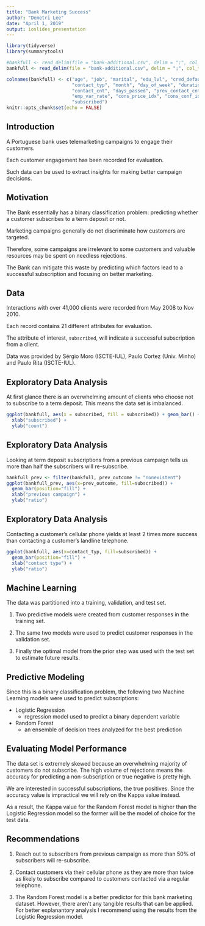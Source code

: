 ```yaml
---
title: "Bank Marketing Success"
author: "Demetri Lee"
date: "April 1, 2019"
output: ioslides_presentation
---
```


```r
library(tidyverse)
library(summarytools)

#bankfull <- read_delim(file = "bank-additional.csv", delim = ";", col_types = "iccccccccciiiicdddddc")
bankfull <- read_delim(file = "bank-additional.csv", delim = ";", col_types = "ifffffffffiiiifdddddf")

colnames(bankfull) <- c("age", "job", "marital", "edu_lvl", "cred_default", "mortgage", "loan",
                        "contact_typ", "month", "day_of_week", "duration_sec", 
                        "contact_cnt", "days_passed", "prev_contact_cnt", "prev_outcome",
                        "emp_var_rate", "cons_price_idx", "cons_conf_idx", "euribor3m", "num_employed",
                        "subscribed")
knitr::opts_chunk$set(echo = FALSE)
```

## Introduction

A Portuguese bank uses telemarketing campaigns to engage their customers. 

Each customer engagement has been recorded for evaluation. 

Such data can be used to extract insights for making better campaign decisions.


## Motivation

The Bank essentially has a binary classification problem: predicting whether a 
customer subscribes to a term deposit or not. 

Marketing campaigns generally do not discriminate how customers are targeted. 

Therefore, some campaigns are irrelevant to some customers and valuable 
resources may be spent on needless rejections. 

The Bank can mitigate this waste by predicting which factors lead to a 
successful subscription and focusing on better marketing. 

## Data

Interactions with over 41,000 clients were recorded from May 2008 to Nov 2010.

Each record contains 21 different attributes for evaluation.

The attribute of interest, `subscribed`, will indicate a successful 
subscription from a client.

Data was provided by Sérgio Moro (ISCTE-IUL), Paulo Cortez (Univ. Minho) and 
Paulo Rita (ISCTE-IUL).

## Exploratory Data Analysis

At first glance there is an overwhelming amount of clients who choose not to 
subscribe to a term deposit. This means the data set is imbalanced.

```r
ggplot(bankfull, aes(x = subscribed, fill = subscribed)) + geom_bar() + 
  xlab("subscribed") + 
  ylab("count")
```


## Exploratory Data Analysis

Looking at term deposit subscriptions from a previous campaign tells us more than half the 
subscribers will re-subscribe.

```r
bankfull_prev <- filter(bankfull, prev_outcome != "nonexistent")
ggplot(bankfull_prev, aes(x=prev_outcome, fill=subscribed)) + 
  geom_bar(position="fill") + 
  xlab("previous campaign") + 
  ylab("ratio")
```


## Exploratory Data Analysis

Contacting a customer's cellular phone yields at least 2 times more success 
than contacting a customer's landline telephone.

```r
ggplot(bankfull, aes(x=contact_typ, fill=subscribed)) + 
  geom_bar(position="fill") + 
  xlab("contact type") + 
  ylab("ratio")
```


## Machine Learning

The data was partitioned into a training, validation, and test set.

1. Two predictive models were created from customer responses in the training 
  set.

2. The same two models were used to predict customer responses in the validation set.

3. Finally the optimal model from the prior step was used with the test set to 
  estimate future results. 


## Predictive Modeling

Since this is a binary classification problem, the following two Machine 
Learning models were used to predict subscriptions:

* Logistic Regression
    * regression model used to predict a binary dependent variable 
    
* Random Forest
    * an ensemble of decision trees analyzed for the best prediction 


## Evaluating Model Performance

The data set is extremely skewed because an overwhelming majority of customers 
do not subscribe. The high volume of rejections means the accuracy for 
predicting a non-subscription or true negative is pretty high. 

We are interested in successful subscriptions, the true positives. Since the 
accuracy value is impractical we will rely on the Kappa value instead.

As a result, the Kappa value for the Random Forest model is higher than the 
Logistic Regression model so the former will be the model of choice for the 
test data. 


## Recommendations

1. Reach out to subscribers from previous campaign as more than 50% of 
  subscribers will re-subscribe. 

2. Contact customers via their cellular phone as they are more than twice as 
  likely to subscribe compared to customers contacted via a regular telephone. 

3. The Random Forest model is a better predictor for this bank marketing 
  dataset. However, there aren't any tangible results that can be applied. 
  For better explanantory analysis I recommend using the results from the 
  Logistic Regression model. 
